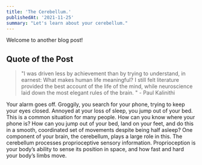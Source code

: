 ```yaml
---
title: 'The Cerebellum.'
publishedAt: '2021-11-25'
summary: "Let's learn about your cerebellum."
---
```


Welcome to another blog post!

## Quote of the Post
> "I was driven less by achievement than by trying to understand, in earnest: What makes human life meaningful? I still felt literature provided the best account of the life of the mind, while neuroscience laid down the most elegant rules of the brain. " - Paul Kalinithi

Your alarm goes off. Groggily, you search for your phone, trying to keep your eyes closed. Annoyed at your loss of sleep, you jump out of your bed. This is a common situation for many people. How can you know where your phone is? How can you jump out of your bed, land on your feet, and do this in a smooth, coordinated set of movements despite being half asleep? One component of your brain, the cerebellum, plays a large role in this. The cerebellum processes proprioceptive sensory information. Proprioception is your body’s ability to sense its position in space, and how fast and hard your body’s limbs move. 
